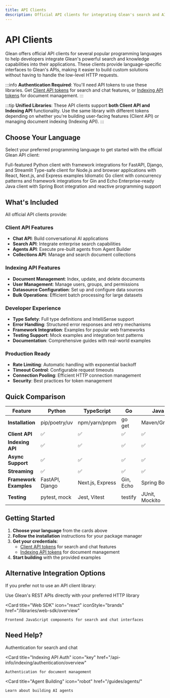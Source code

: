```yaml
---
title: API Clients
description: Official API clients for integrating Glean's search and AI capabilities into your applications
---
```



# API Clients

Glean offers official API clients for several popular programming languages to help developers integrate Glean's powerful search and knowledge capabilities into their applications. These clients provide language-specific interfaces to Glean's APIs, making it easier to build custom solutions without having to handle the low-level HTTP requests.

:::info
**Authentication Required**: You'll need API tokens to use these libraries. Get [Client API tokens](/api-info/client/authentication/overview) for search and chat features, or [Indexing API tokens](/api-info/indexing/authentication/overview) for document management.
:::

:::tip
**Unified Libraries**: These API clients support **both Client API and Indexing API** functionality. Use the same library with different tokens depending on whether you're building user-facing features (Client API) or managing document indexing (Indexing API).
:::

## Choose Your Language

Select your preferred programming language to get started with the official Glean API client:

<CardGroup cols={2}>
  <Card
    title="Python"
    icon="python"
    iconStyle="brands"
    href="/libraries/api-clients/python"
  >
    Full-featured Python client with framework integrations for FastAPI, Django, and Streamlit
  </Card>
  <Card
    title="TypeScript"
    icon="js"
    iconStyle="brands"
    href="/libraries/api-clients/typescript"
  >
    Type-safe client for Node.js and browser applications with React, Next.js, and Express examples
  </Card>
  <Card
    title="Go"
    icon="golang"
    iconStyle="brands"
    href="/libraries/api-clients/go"
  >
    Idiomatic Go client with concurrency patterns and framework integrations for Gin and Echo
  </Card>
  <Card
    title="Java"
    icon="java"
    iconStyle="brands"
    href="/libraries/api-clients/java"
  >
    Enterprise-ready Java client with Spring Boot integration and reactive programming support
  </Card>
</CardGroup>

## What's Included

All official API clients provide:

### **Client API Features**
- **Chat API**: Build conversational AI applications
- **Search API**: Integrate enterprise search capabilities  
- **Agents API**: Execute pre-built agents from Agent Builder
- **Collections API**: Manage and search document collections

### **Indexing API Features**
- **Document Management**: Index, update, and delete documents
- **User Management**: Manage users, groups, and permissions
- **Datasource Configuration**: Set up and configure data sources
- **Bulk Operations**: Efficient batch processing for large datasets

### **Developer Experience**
- **Type Safety**: Full type definitions and IntelliSense support
- **Error Handling**: Structured error responses and retry mechanisms
- **Framework Integration**: Examples for popular web frameworks
- **Testing Support**: Mock examples and integration test patterns
- **Documentation**: Comprehensive guides with real-world examples

### **Production Ready**
- **Rate Limiting**: Automatic handling with exponential backoff
- **Timeout Control**: Configurable request timeouts
- **Connection Pooling**: Efficient HTTP connection management
- **Security**: Best practices for token management

## Quick Comparison

| Feature | Python | TypeScript | Go | Java |
|---------|--------|------------|-----|------|
| **Installation** | pip/poetry/uv | npm/yarn/pnpm | go get | Maven/Gradle |
| **Client API** | ✅ | ✅ | ✅ | ✅ |
| **Indexing API** | ✅ | ✅ | ✅ | ✅ |
| **Async Support** | ✅ | ✅ | ✅ | ✅ |
| **Streaming** | ✅ | ✅ | ✅ | ✅ |
| **Framework Examples** | FastAPI, Django | Next.js, Express | Gin, Echo | Spring Boot |
| **Testing** | pytest, mock | Jest, Vitest | testify | JUnit, Mockito |

## Getting Started

1. **Choose your language** from the cards above
2. **Follow the installation** instructions for your package manager
3. **Get your credentials**:
   - [Client API tokens](/api-info/client/authentication/overview) for search and chat features
   - [Indexing API tokens](/api-info/indexing/authentication/overview) for document management
4. **Start building** with the provided examples

## Alternative Integration Options

If you prefer not to use an API client library:

<CardGroup cols={2}>
  <Card 
    title="Direct HTTP Requests"
    icon="globe"
    href="/api/client-api/glean-api.info"
  >
    Use Glean's REST APIs directly with your preferred HTTP library
  </Card>
  
  <Card 
    title="Web SDK"
    icon="react"
    iconStyle="brands"
    href="/libraries/web-sdk/overview"
  >
    Frontend JavaScript components for search and chat interfaces
  </Card>
</CardGroup>

## Need Help?

<CardGroup cols={3}>
  <Card 
    title="Client API Auth"
    icon="shield"
    href="/api-info/client/authentication/overview"
  >
    Authentication for search and chat
  </Card>
  
  <Card 
    title="Indexing API Auth"
    icon="key"
    href="/api-info/indexing/authentication/overview"
  >
    Authentication for document management
  </Card>
  
  <Card 
    title="Agent Building"
    icon="robot"
    href="/guides/agents/"
  >
    Learn about building AI agents
  </Card>
</CardGroup>
